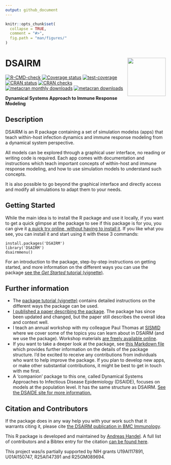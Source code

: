 ```yaml
---
output: github_document
---
```


<!-- README.md is generated from README.Rmd. Please edit that file -->

```r
knitr::opts_chunk$set(
  collapse = TRUE,
  comment = "#>",
  fig.path = "man/figures/"
)
```

# DSAIRM <img src="man/figures/logo.png" align="right" alt="" width="120" />

<!-- badges: start -->
[![R-CMD-check](https://github.com/ahgroup/DSAIRM/workflows/R-CMD-check/badge.svg)](https://github.com/ahgroup/DSAIRM/actions)
[![Coverage status](https://codecov.io/gh/ahgroup/DSAIRM/branch/master/graph/badge.svg?token=OGO3sVEcPD)](https://codecov.io/gh/ahgroup/DSAIRM)
[![test-coverage](https://github.com/ahgroup/DSAIRM/workflows/test-coverage/badge.svg)](https://github.com/ahgroup/DSAIRM/actions)
[![CRAN status](https://www.r-pkg.org/badges/version/DSAIRM)](https://cran.r-project.org/package=DSAIRM)
[![CRAN checks](https://cranchecks.info/badges/summary/DSAIRM)](https://cran.r-project.org/web/checks/check_results_DSAIRM.html)
[![metacran monthly downloads](http://cranlogs.r-pkg.org/badges/DSAIRM)](https://cran.r-project.org/package=DSAIRM)
[![metacran downloads](http://cranlogs.r-pkg.org/badges/grand-total/DSAIRM?color=ff69b4)](https://cran.r-project.org/package=DSAIRM)
<!-- badges: end -->

**Dynamical Systems Approach to Immune Response Modeling**

## Description
DSAIRM is an R package containing a set of simulation modelss (apps) that teach within-host infection dynamics and immune response modeling from a dynamical system perspective. 

All models can be explored through a graphical user interface, no reading or writing code is required. Each app comes with documentation and instructions which teach important concepts of within-host and immune response modeling, and how to use simulation models to understand such concepts. 

It is also possible to go beyond the graphical interface and directly access and modify all simulations to adapt them to your needs.

## Getting Started
While the main idea is to install the R package and use it locally, if you want to get a quick glimpse at the package to see if this package is for you, you can give it [a quick try online, without having to install it](https://shiny.ovpr.uga.edu/DSAIRM/). If you like what you see, you can install it and start using it with these 3 commands:
``` 
install.packages('DSAIRM')
library('DSAIRM')
dsairmmenu()
```
For an introduction to the package, step-by-step instructions on getting started, and more information on the different ways you can use the package [see the _Get Started_ tutorial (vignette)](https://ahgroup.github.io/DSAIRM/articles/DSAIRM.html).

## Further information
* The [package tutorial (vignette)](https://ahgroup.github.io/DSAIRM/articles/DSAIRM.html) contains detailed instructions on the different ways the package can be used.
* [I published a paper describing the package](https://doi.org/10.1186/s12865-019-0321-0). The package has since been updated and changed, but the paper still describes the overall idea and context well.  
* I teach an annual workshop with my colleague Paul Thomas at [SISMID](https://si.biostat.washington.edu/suminst/sismid) where we cover some of the topics you can learn about in DSAIRM (and we use the package). Workshop materials [are freely available online](https://andreashandel.github.io/SMIcourse/). 
* If you want to take a deeper look at the package, see [this Markdown file](https://github.com/ahgroup/DSAIRM/blob/master/auxiliary/docsfordevelopers/documentation.md) which provides further information on the details of the package structure. I'd be excited to receive any contributions from individuals who want to help improve the package. If you plan to develop new apps, or make other substantial contributions, it might be best to get in touch with me first.
* A 'companion' package to this one, called Dynamical Systems Approaches to Infectious Disease Epidemiology (DSAIDE), focuses on models at the population level. It has the same structure as DSAIRM. [See the DSAIDE site for more information.](https://ahgroup.github.io/DSAIDE/)

## Citation and Contributors
If the package does in any way help you with your work such that it warrants citing it, please cite [the DSAIRM publication in BMC Immunology](https://doi.org/10.1186/s12865-019-0321-0). 

This R package is developed and maintained by [Andreas Handel](https://www.andreashandel.com/). A full list of contributors and a Bibtex entry for the citation [can be found here](https://ahgroup.github.io/DSAIRM/authors.html).

This project was/is partially supported by NIH grants U19AI117891, U01AI150747, R25AI147391 and R25GM089694.


